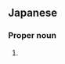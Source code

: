 ==Japanese==
{{ja-kanjitab|おお|や|yomi=k}}

===Proper noun===
{{ja-pos|おおや|proper}}

# {{surname|lang=ja|sort=おおや}}